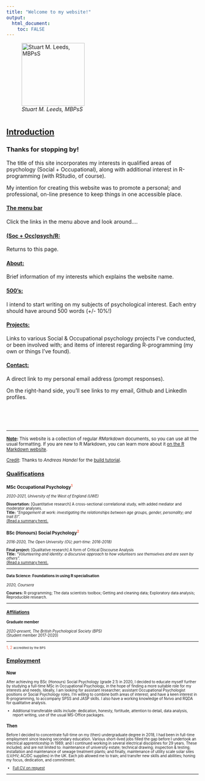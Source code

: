```yaml
---
title: "Welcome to my website!"
output: 
  html_document:
    toc: FALSE
---
```


![*Stuart M. Leeds, MBPsS*](./images/me2020sq.jpg){height="165"}

#  {.tabset}

## <u>Introduction</u>

### Thanks for stopping by!

The title of this site incorporates my interests in qualified areas of
psychology (Social + Occupational), along with additional interest in
R-programming (with RStudio, of course).

My intention for creating this website was to promote a personal; and
professional, on-line presence to keep things in one accessible place.

#### <u>The menu bar</u>

Click the links in the menu above and look around....

#### <u>(Soc + Occ)psych/R:</u>

Returns to this page.

#### <u>About:</u>

Brief information of my interests which explains the website name.

#### <u>500's:</u>

I intend to start writing on my subjects of psychological interest. Each entry
should have around 500 words (+/- 10%!)

#### <u>Projects:</u>

Links to various Social & Occupational psychology projects I've conducted, or
been involved with; and items of interest regarding R-programming (my own or
things I've found).

#### <u>Contact:</u>

A direct link to my personal email address (prompt responses).

On the right-hand side, you'll see links to my email, Github and LinkedIn
profiles.

<br> <br> <br>

-----

<small>
<u>__Note__</u>__:__
This website is a collection of regular _RMarkdown_ documents, so you can use
all the usual formatting. If you are new to R Markdown, you can learn more about
it [on the R Markdown website](https://rmarkdown.rstudio.com/).

<u>Credit</u>: Thanks to *Andreas Handel* for the [build
tutorial](https://www.andreashandel.com/posts/github-website/). <small>

## <u>Qualifications</u>

### MSc Occupational Psychology<span style="color: tomato;">$^1$</span>

*2020-2021, University of the West of England (UWE)*

**Dissertation:** [Quantitative research] A cross-sectional correlational
study, with added mediator and moderator analyses.  
**Title:** *"Engagement at work: investigating the relationships between age
groups, gender, personality; and trait EI".*  
[(Read a summary here).](./dissertation_summary.html)

### BSc (Honours) Social Psychology<span style="color: tomato;">$^2$</span>

*2016-2020, The Open University (OU; part-time: 2016-2018)*

**Final project:** [Qualitative research] A form of Critical Discourse
Analysis  
**Title:** *"Volunteering and identity: a discursive approach to how volunteers
see themselves and are seen by others".*  
[(Read a summary here).](./lvl3_project_summary.html)

-----

#### Data Science: Foundations in using R specialisation

*2020, Coursera*

**Courses:** R-programming; The data scientists toolbox; Getting and cleaning
data; Exploratory data analysis; Reproducible research.

-----

### <u>Affiliations</u>

#### Graduate member

*2020-present, The British Psychological Society (BPS)*  
(Student member 2017-2020)

-----

<span style="color: tomato;">1, 2</span> <small>accredited by the BPS</small>

## <u>Employment</u>

### Now

After achieving my BSc (Honours) Social Psychology (grade 2.1) in 2020, I
decided to educate myself further by studying a full-time MSc in Occupational
Psychology, in the hope of finding a more suitable role for my interests and
needs. Ideally, I am looking for assistant researcher; assistant Occupational
Psychologist positions or Social Psychology roles. I'm willing to combine both
areas of interest; and have a keen interest in R-programming, to accompany SPSS
and JASP skills. I also have a working knowledge of Nvivo and RQDA for
qualitative analysis.

  - Additional transferable skills include: dedication, honesty, fortitude,
    attention to detail, data analysis, report writing, use of the usual
    MS-Office packages.

### Then

Before I decided to concentrate full-time on my (then) undergraduate degree
in 2018, I had been in full-time employment since leaving secondary education.
Various short-lived jobs filled the gap before I undertook an electrical
apprenticeship in 1989; and I continued working in several electrical
disciplines for 29 years. These included; and are not limited to: maintenance of
university estate; technical drawing; inspection & testing; installation and
maintenance of sewage treatment plants; and finally, maintenance of utility
scale solar sites (LV/HV; AC/DC supplies) in the UK. Each job allowed me to
train; and transfer new skills and abilities; honing my focus, dedication, and
commitment.

  - <u>Full CV on request</u>

------------------------------------------------------------------------
